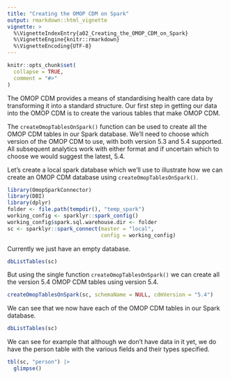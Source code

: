 ```yaml
---
title: "Creating the OMOP CDM on Spark"
output: rmarkdown::html_vignette
vignette: >
  %\VignetteIndexEntry{a02_Creating_the_OMOP_CDM_on_Spark}
  %\VignetteEngine{knitr::rmarkdown}
  %\VignetteEncoding{UTF-8}
---
```


```r
knitr::opts_chunk$set(
  collapse = TRUE,
  comment = "#>"
)
```

The OMOP CDM provides a means of standardising health care data by transforming it into a standard structure. Our first step in getting our data into the OMOP CDM is to create the various tables that make OMOP CDM. 

The `createOmopTablesOnSpark()` function can be used to create all the OMOP CDM tables in our Spark database. We'll need to choose which version of the OMOP CDM to use, with both version 5.3 and 5.4 supported. All subsequent analytics work with either format and if uncertain which to choose we would suggest the latest, 5.4. 

Let's create a local spark database which we'll use to illustrate how we can create an OMOP CDM database using `createOmopTablesOnSpark()`.

```r
library(OmopSparkConnector)
library(DBI)
library(dplyr)
folder <- file.path(tempdir(), "temp_spark")
working_config <- sparklyr::spark_config()
working_config$spark.sql.warehouse.dir <- folder
sc <- sparklyr::spark_connect(master = "local",
                              config = working_config)
```

Currently we just have an empty database.
```r
dbListTables(sc)
```

But using the single function `createOmopTablesOnSpark()` we can create all the version 5.4 OMOP CDM tables using version 5.4.
```r
createOmopTablesOnSpark(sc, schemaName = NULL, cdmVersion = "5.4")
```

We can see that we now have each of the OMOP CDM tables in our Spark database.
```r
dbListTables(sc)
```

We can see for example that although we don't have data in it yet, we do have the person table with the various fields and their types specified.
```r
tbl(sc, "person") |> 
  glimpse()
```
